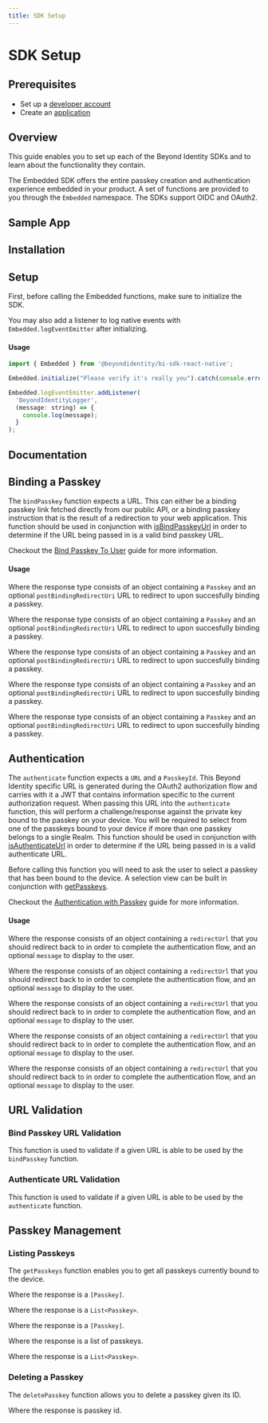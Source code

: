 ```yaml
---
title: SDK Setup
---
```
















# SDK Setup

## Prerequisites

- Set up a [developer account](./account-setup.md)
- Create an [application](./applications.md)

## Overview

This guide enables you to set up each of the Beyond Identity SDKs and to learn about the functionality they contain.

The Embedded SDK offers the entire passkey creation and authentication experience embedded in your product. A set of functions are provided to you through the `Embedded` namespace. The SDKs support OIDC and OAuth2.

## Sample App

<Tabs groupId="sdks" queryString>
<TabItem value="javascript" label="JavaScript">

<SampleAppJavaScript />

</TabItem>
<TabItem value="kotlin" label="Kotlin">

<SampleAppKotlin />

</TabItem>
<TabItem value="swift" label="Swift">

<SampleAppSwift />

</TabItem>
<TabItem value="reactnative" label="React Native">

<SampleAppReactNative />

</TabItem>
<TabItem value="flutter" label="Flutter">

<SampleAppFlutter />

</TabItem>
</Tabs>

## Installation

<Tabs groupId="sdks" queryString>
<TabItem value="javascript" label="JavaScript">

<InstallationJavaScript />

</TabItem>
<TabItem value="kotlin" label="Kotlin">

<InstallationKotlin />

</TabItem>
<TabItem value="swift" label="Swift">

<InstallationSwift />

</TabItem>
<TabItem value="reactnative" label="React Native">

<InstallationReactNative />

</TabItem>
<TabItem value="flutter" label="Flutter">

<InstallationFlutter />

</TabItem>
</Tabs>

## Setup

First, before calling the Embedded functions, make sure to initialize the SDK.

<Tabs groupId="sdks" queryString>
<TabItem value="javascript" label="JavaScript">

<SetupJavaScript />

</TabItem>
<TabItem value="kotlin" label="Kotlin">

<SetupKotlin />

</TabItem>
<TabItem value="swift" label="Swift">

<SetupSwift />

</TabItem>
<TabItem value="reactnative" label="React Native">

<SetupReactNative />

You may also add a listener to log native events with `Embedded.logEventEmitter` after initializing.

#### Usage

```javascript
import { Embedded } from '@beyondidentity/bi-sdk-react-native';

Embedded.initialize("Please verify it's really you").catch(console.error);

Embedded.logEventEmitter.addListener(
  'BeyondIdentityLogger',
  (message: string) => {
    console.log(message);
  }
);
```

</TabItem>
<TabItem value="flutter" label="Flutter">

<SetupFlutter />

</TabItem>
</Tabs>

## Documentation

<Tabs groupId="sdks" queryString>
<TabItem value="javascript" label="JavaScript">

<SdkApiDocumentationJavaScript />

</TabItem>
<TabItem value="kotlin" label="Kotlin">

<SdkApiDocumentationKotlin />

</TabItem>
<TabItem value="swift" label="Swift">

<SdkApiDocumentationSwift />

</TabItem>
<TabItem value="reactnative" label="React Native">

<SdkApiDocumentationReactNative />

</TabItem>
<TabItem value="flutter" label="Flutter">

<SdkApiDocumentationFlutter />

</TabItem>
</Tabs>

## Binding a Passkey

The `bindPasskey` function expects a URL. This can either be a binding passkey link fetched directly from our public API, or a binding passkey instruction that is the result of a redirection to your web application. This function should be used in conjunction with [isBindPasskeyUrl](#bind-passkey-url-validation) in order to determine if the URL being passed in is a valid bind passkey URL.

Checkout the [Bind Passkey To User](./bind-passkey) guide for more information.

#### Usage

<Tabs groupId="sdks" queryString>
<TabItem value="javascript" label="JavaScript">

<BindPasskeyRequestJavaScript />

Where the response type consists of an object containing a `Passkey` and an optional `postBindingRedirectUri` URL to redirect to upon succesfully binding a passkey.

<BindPasskeyResponseJavaScript />

</TabItem>
<TabItem value="kotlin" label="Kotlin">

<BindPasskeyRequestKotlin />

Where the response type consists of an object containing a `Passkey` and an optional `postBindingRedirectUri` URL to redirect to upon succesfully binding a passkey.

<BindPasskeyResponseKotlin />

</TabItem>
<TabItem value="swift" label="Swift">

<BindPasskeyRequestSwift />

Where the response type consists of an object containing a `Passkey` and an optional `postBindingRedirectUri` URL to redirect to upon succesfully binding a passkey.

<BindPasskeyResponseSwift />

</TabItem>
<TabItem value="reactnative" label="React Native">

<BindPasskeyRequestReactNative />

Where the response type consists of an object containing a `Passkey` and an optional `postBindingRedirectUri` URL to redirect to upon succesfully binding a passkey.

<BindPasskeyResponseReactNative />

</TabItem>
<TabItem value="flutter" label="Flutter">

<BindPasskeyRequestFlutter />

Where the response type consists of an object containing a `Passkey` and an optional `postBindingRedirectUri` URL to redirect to upon succesfully binding a passkey.

<BindPasskeyResponseFlutter />

</TabItem>
</Tabs>

## Authentication

The `authenticate` function expects a `URL` and a `PasskeyId`. This Beyond Identity specific URL is generated during the OAuth2 authorization flow and carries with it a JWT that contains information specific to the current authorization request. When passing this URL into the `authenticate` function, this will perform a challenge/response against the private key bound to the passkey on your device. You will be required to select from one of the passkeys bound to your device if more than one passkey belongs to a single Realm. This function should be used in conjunction with [isAuthenticateUrl](#authenticate-url-validation) in order to determine if the URL being passed in is a valid authenticate URL.

Before calling this function you will need to ask the user to select a passkey that has been bound to the device. A selection view can be built in conjunction with [getPasskeys](#listing-passkeys).

Checkout the [Authentication with Passkey](./authentication.md) guide for more information.

#### Usage

<Tabs groupId="sdks" queryString>
<TabItem value="javascript" label="JavaScript">

<AuthenticateRequestJavaScript />

Where the response consists of an object containing a `redirectUrl` that you should redirect back to in order to complete the authentication flow, and an optional `message` to display to the user.

<AuthenticateResponseJavaScript />

</TabItem>
<TabItem value="kotlin" label="Kotlin">

<AuthenticateRequestKotlin />

Where the response consists of an object containing a `redirectUrl` that you should redirect back to in order to complete the authentication flow, and an optional `message` to display to the user.

<AuthenticateResponseKotlin />

</TabItem>
<TabItem value="swift" label="Swift">

<AuthenticateRequestSwift />

Where the response consists of an object containing a `redirectUrl` that you should redirect back to in order to complete the authentication flow, and an optional `message` to display to the user.

<AuthenticateResponseSwift />

</TabItem>
<TabItem value="reactnative" label="React Native">

<AuthenticateRequestReactNative />

Where the response consists of an object containing a `redirectUrl` that you should redirect back to in order to complete the authentication flow, and an optional `message` to display to the user.

<AuthenticateResponseReactNative />

</TabItem>
<TabItem value="flutter" label="Flutter">

<AuthenticateRequestFlutter />

Where the response consists of an object containing a `redirectUrl` that you should redirect back to in order to complete the authentication flow, and an optional `message` to display to the user.

<AuthenticateResponseFlutter />

</TabItem>
</Tabs>

## URL Validation

### Bind Passkey URL Validation

This function is used to validate if a given URL is able to be used by the `bindPasskey` function.

<Tabs groupId="sdks" queryString>
<TabItem value="javascript" label="JavaScript">

<IsBindPasskeyUrlJavaScript />

</TabItem>
<TabItem value="kotlin" label="Kotlin">

<IsBindPasskeyUrlKotlin />

</TabItem>
<TabItem value="swift" label="Swift">

<IsBindPasskeyUrlSwift />

</TabItem>
<TabItem value="reactnative" label="React Native">

<IsBindPasskeyUrlReactNative />

</TabItem>
<TabItem value="flutter" label="Flutter">

<IsBindPasskeyUrlFlutter />

</TabItem>
</Tabs>

### Authenticate URL Validation

This function is used to validate if a given URL is able to be used by the `authenticate` function.

<Tabs groupId="sdks" queryString>
<TabItem value="javascript" label="JavaScript">

<IsAuthenticateUrlJavaScript />

</TabItem>
<TabItem value="kotlin" label="Kotlin">

<IsAuthenticateUrlKotlin />

</TabItem>
<TabItem value="swift" label="Swift">

<IsAuthenticateUrlSwift />

</TabItem>
<TabItem value="reactnative" label="React Native">

<IsAuthenticateUrlReactNative />

</TabItem>
<TabItem value="flutter" label="Flutter">

<IsAuthenticateUrlFlutter />

</TabItem>
</Tabs>

## Passkey Management

### Listing Passkeys

The `getPasskeys` function enables you to get all passkeys currently bound to the device.

<Tabs groupId="sdks" queryString>
<TabItem value="javascript" label="JavaScript">

<GetPasskeysJavaScript />

Where the response is a `[Passkey]`.

</TabItem>
<TabItem value="kotlin" label="Kotlin">

<GetPasskeysKotlin />

Where the response is a `List<Passkey>`.

</TabItem>
<TabItem value="swift" label="Swift">

<GetPasskeysSwift />

Where the response is a `[Passkey]`.

</TabItem>
<TabItem value="reactnative" label="React Native">

<GetPasskeysReactNative />

Where the response is a list of passkeys.

</TabItem>
<TabItem value="flutter" label="Flutter">

<GetPasskeysFlutter />

Where the response is a `List<Passkey>`.

</TabItem>
</Tabs>

### Deleting a Passkey

The `deletePasskey` function allows you to delete a passkey given its ID.

<Tabs groupId="sdks" queryString>
<TabItem value="javascript" label="JavaScript">

<DeletePasskeyJavaScript />

</TabItem>
<TabItem value="kotlin" label="Kotlin">

<DeletePasskeyKotlin />

</TabItem>
<TabItem value="swift" label="Swift">

<DeletePasskeySwift />

</TabItem>
<TabItem value="reactnative" label="React Native">

<DeletePasskeyReactNative />

Where the response is passkey id.

</TabItem>
<TabItem value="flutter" label="Flutter">

<DeletePasskeyFlutter />

</TabItem>
</Tabs>

